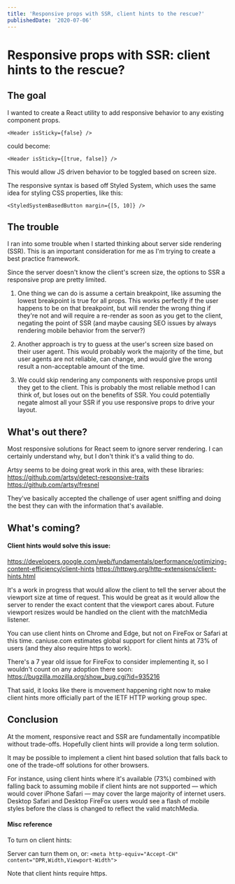 ```yaml
---
title: 'Responsive props with SSR, client hints to the rescue?'
publishedDate: '2020-07-06'
---
```


# Responsive props with SSR: client hints to the rescue?

## The goal

I wanted to create a React utility to add responsive behavior to any existing component props.

```
<Header isSticky={false} />
```

could become:

```
<Header isSticky={[true, false]} />
```

This would allow JS driven behavior to be toggled based on screen size.

The responsive syntax is based off Styled System, which uses the same idea for styling CSS properties, like this:

```
<StyledSystemBasedButton margin={[5, 10]} />
```

## The trouble

I ran into some trouble when I started thinking about server side rendering (SSR). This is an important consideration for me as I'm trying to create a best practice framework.

Since the server doesn't know the client's screen size, the options to SSR a responsive prop are pretty limited.

1. One thing we can do is assume a certain breakpoint, like assuming the lowest breakpoint is true for all props. This works perfectly if the user happens to be on that breakpoint, but will render the wrong thing if they're not and will require a re-render as soon as you get to the client, negating the point of SSR (and maybe causing SEO issues by always rendering mobile behavior from the server?)

2. Another approach is try to guess at the user's screen size based on their user agent. This would probably work the majority of the time, but user agents are not reliable, can change, and would give the wrong result a non-acceptable amount of the time.

3. We could skip rendering any components with responsive props until they get to the client. This is probably the most reliable method I can think of, but loses out on the benefits of SSR. You could potentially negate almost all your SSR if you use responsive props to drive your layout.

## What's out there?

Most responsive solutions for React seem to ignore server rendering. I can certainly understand why, but I don't think it's a valid thing to do.

Artsy seems to be doing great work in this area, with these libraries:
https://github.com/artsy/detect-responsive-traits
https://github.com/artsy/fresnel

They've basically accepted the challenge of user agent sniffing and doing the best they can with the information that's available.

## What's coming?

#### Client hints would solve this issue:

https://developers.google.com/web/fundamentals/performance/optimizing-content-efficiency/client-hints
https://httpwg.org/http-extensions/client-hints.html

It's a work in progress that would allow the client to tell the server about the viewport size at time of request. This would be great as it would allow the server to render the exact content that the viewport cares about. Future viewport resizes would be handled on the client with the matchMedia listener.

You can use client hints on Chrome and Edge, but not on FireFox or Safari at this time. caniuse.com estimates global support for client hints at 73% of users (and they also require https to work).

There's a 7 year old issue for FireFox to consider implementing it, so I wouldn't count on any adoption there soon:
https://bugzilla.mozilla.org/show_bug.cgi?id=935216

That said, it looks like there is movement happening right now to make client hints more officially part of the IETF HTTP working group spec.

## Conclusion

At the moment, responsive react and SSR are fundamentally incompatible without trade-offs. Hopefully client hints will provide a long term solution.

It may be possible to implement a client hint based solution that falls back to one of the trade-off solutions for other browsers.

For instance, using client hints where it's available (73%) combined with falling back to assuming mobile if client hints are not supported — which would cover iPhone Safari — may cover the large majority of internet users. Desktop Safari and Desktop FireFox users would see a flash of mobile styles before the class is changed to reflect the valid matchMedia.

#### Misc reference

To turn on client hints:

Server can turn them on, or:
`<meta http-equiv="Accept-CH" content="DPR,Width,Viewport-Width">`

Note that client hints require https.

